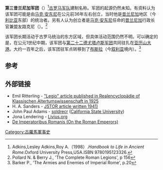 {{Infobox military unit
|unit_name=第三昔兰尼加军团
|image=[[File:Roman_Empire_125_general_map-zh.png|300px]]
|caption=公元125年罗马帝国形势图
|dates= 约公元前36年-公元5世纪初
|country= [[罗马帝国|罗马帝国]]
|type= [[罗马军团|罗马军团]] 
|role= 
|size= 
|garrison= [[亚历山大城|亚历山大城]]
|ceremonial_chief=
|nickname= 
|patron=
|motto=
|colors=
|march=
|mascot=
|battles=[[犹太战争|犹太战争]]等
|notable_commanders= [[馬克·安東尼|馬克·安東尼]]等
|anniversaries=
}}
'''第三昔兰尼加军团'''（{{lang-en|Legio III Cyrenaica}}）<ref>Adkins,Lesley Adkins,Roy A.（1998）.''Handbook to Life in Ancient Rome''.Oxford University Press,USA.ISBN 9780195123326.</ref>[[古罗马|古罗马]][[军队|军队]]建制名称。军团的起源仍然未知。有资料认为该军团可能是由[[马克·安东尼|马克·安东尼]]在公元前36年左右创立，当时他是[[昔兰尼加|昔兰尼加]]地区（今[[利比亚|利比亚]]东部）的统治者。另有人认为创立者是[[马克·安东尼|马克·安东尼]]任命的[[昔兰尼加|昔兰尼加]]行政长官兼盟友路克尼（{{lang-en|Lucony Pinaris Scarpus}}）。<ref>Pollard N. & Berry J., 'The Complete Roman Legions', p 156</ref>

该军团长期活动于古罗马统治的东方区域，但具体活动范围仍然不明。可以确定的是，在公元1世纪中期，该军团与[[第二十二德尤塔卢斯军团|第二十二德尤塔卢斯军团]]共同驻扎在[[亚历山大港|亚历山大港]]。大约一百年之后，该军团驻军点转移到了[[布斯拉|布斯拉]]（今[[叙利亚|叙利亚]]境内）。<ref>Barker P., 'The Armies and Enemies of Imperial Rome', p.20</ref>

== 参考 ==
{{reflist}}

==外部链接==
*Emil Ritterling - [https://web.archive.org/web/20120224065543/http://www.romanarmy.com/cms/content/view/41/114/ "Legio" article published in Realencyclopädie of Klassischen Altertumswissenschaft in 1925]
*H. A. Sanders - [http://www.jstor.org/pss/291227 JSTOR article written 1941)]
*John Paul Adams - [https://web.archive.org/web/20150401121454/http://www.csun.edu/~hcfll004/soldrecr.html soldrecr] ([[California_State_University|California State University]])
*Jona Lendering - [http://www.livius.org/le-lh/legio/iii_cyrenaica.html Livius.org] {{Wayback|url=http://www.livius.org/le-lh/legio/iii_cyrenaica.html |date=20141022020023 }}
* [http://www.roman-emperors.org De Imperatoribus Romanis (On the Roman Emperors)] {{Wayback|url=http://www.roman-emperors.org/ |date=20200913043304 }}

{{古罗马小作品}}
{{模板:罗马军团}}
{{Commonscat|Legio III Cyrenaica}}
[[Category:古羅馬軍事史|Category:古羅馬軍事史]]